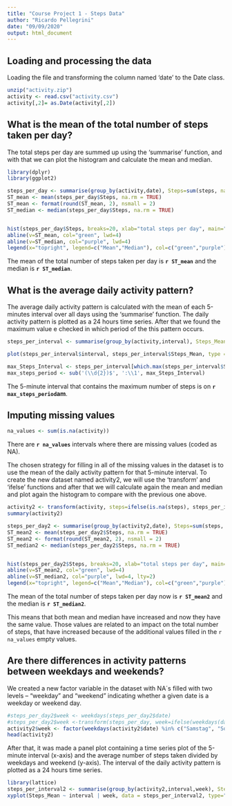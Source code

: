 ```yaml
---
title: "Course Project 1 - Steps Data"
author: "Ricardo Pellegrini"
date: "09/09/2020"
output: html_document
---
```


## Loading and processing the data

Loading the file and transforming the column named 'date' to the Date class.
```r
unzip("activity.zip")
activity <- read.csv("activity.csv")
activity[,2]= as.Date(activity[,2])
```

## What is the mean of the total number of steps taken per day?

The total steps per day are summed up using the 'summarise' function, and with that we can plot the histogram and calculate the mean and median.


```r
library(dplyr)
library(ggplot2)

steps_per_day <- summarise(group_by(activity,date), Steps=sum(steps, na.rm = TRUE))
ST_mean <- mean(steps_per_day$Steps, na.rm = TRUE)
ST_mean <- format(round(ST_mean, 2), nsmall = 2)
ST_median <- median(steps_per_day$Steps, na.rm = TRUE)


hist(steps_per_day$Steps, breaks=20, xlab="total steps per day", main="Frequency of steps per day", xlim = c(0,25000))
abline(v=ST_mean, col="green", lwd=4)
abline(v=ST_median, col="purple", lwd=4)
legend(x="topright", legend=c("Mean","Median"), col=c("green","purple"), bty="n", lwd=2.5)
```

The mean of the total number of steps taken per day is **`r ST_mean`** and the median is **`r ST_median`**.



## What is the average daily activity pattern?

The average daily activity pattern is calculated with the mean of each 5-minutes interval over all days using the 'summarise' function. The daily activity pattern is plotted as a 24 hours time series. After that we found the maximum value e checked in which period of the this pattern occurs.

```r
steps_per_interval <- summarise(group_by(activity,interval), Steps_Mean=mean(steps, na.rm = TRUE))

plot(steps_per_interval$interval, steps_per_interval$Steps_Mean, type = "l", xlab="24 Hours Period Separated in 5 Minutes Interval (hhmm format)", main="Daily Activity Pattern", ylab = "Mean of the Steps"  , xlim = c(0,2400))

max_Steps_Interval <- steps_per_interval[which.max(steps_per_interval$Steps_Mean),1]
max_steps_period <- sub('(\\d{2})$', ':\\1', max_Steps_Interval)

```
The 5-minute interval that contains the maximum number of steps is on **`r max_steps_period`am**.

## Imputing missing values

```r
na_values <- sum(is.na(activity))
```
There are **`r na_values`** intervals where there are missing values (coded as NA).

The chosen strategy for filling in all of the missing values in the dataset is to use the mean of the daily activity pattern for that 5-minute interval. To create the new dataset named activity2, we will use the 'transform' and 'ifelse' functions and after that we will calculate again the mean and median and plot again the histogram to compare with the previous one above. 

```r

activity2 <- transform(activity, steps=ifelse(is.na(steps), steps_per_interval$Steps_Mean, steps))
summary(activity2)
```

```r
steps_per_day2 <- summarise(group_by(activity2,date), Steps=sum(steps, na.rm = TRUE))
ST_mean2 <- mean(steps_per_day2$Steps, na.rm = TRUE)
ST_mean2 <- format(round(ST_mean2, 2), nsmall = 2)
ST_median2 <- median(steps_per_day2$Steps, na.rm = TRUE)


hist(steps_per_day2$Steps, breaks=20, xlab="total steps per day", main="Frequency of steps per day", ylim=c(0,20) ,xlim = c(0,25000))
abline(v=ST_mean2, col="green", lwd=4)
abline(v=ST_median2, col="purple", lwd=4, lty=2)
legend(x="topright", legend=c("Mean","Median"), col=c("green","purple"), bty="n", lwd=2.5)
```
The mean of the total number of steps taken per day now is **`r ST_mean2`** and the median is **`r ST_median2`**.

This means that both mean and median have increased and now they have the same value. Those values are related to an impact on the total number of steps, that have increased because of the additional values filled in the `r na_values` empty values.

## Are there differences in activity patterns between weekdays and weekends?

We created a new factor variable in the dataset with NA´s filled with two levels -- "weekday" and "weekend" indicating whether a given date is a weekday or weekend day.

```r
#steps_per_day2$week <- weekdays(steps_per_day2$date)
#steps_per_day2$week <-transform(steps_per_day, week=ifelse(weekdays(date) == "sábado" | weekdays(date) == "domingo", "weekend", "weekday"))
activity2$week <- factor(weekdays(activity2$date) %in% c("Samstag", "Sonntag"), labels = c("weekday", "weekend"))
head(activity2)

```

After that, it was made a panel plot containing a time series plot of the 5-minute interval (x-axis) and the average number of steps taken divided by weekdays and weekend (y-axis). The interval of the daily activity pattern is plotted as a 24 hours time series.

```r
library(lattice)
steps_per_interval2 <- summarise(group_by(activity2,interval,week), Steps_Mean=mean(steps, na.rm = TRUE))
xyplot(Steps_Mean ~ interval | week, data = steps_per_interval2, type="l", main= "Daily Activity Pattern" ,layout = c(1,2))
```





